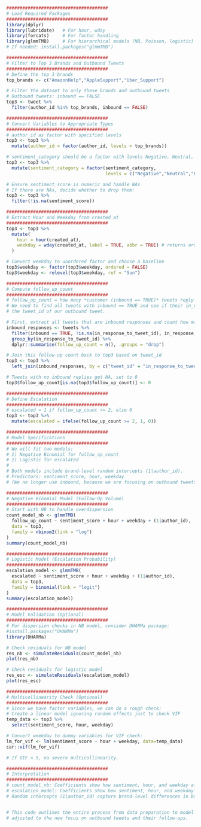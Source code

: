 ```r
######################################
# Load Required Packages
######################################
library(dplyr)
library(lubridate)   # For hour, wday
library(forcats)     # For factor handling
library(glmmTMB)     # For hierarchical models (NB, Poisson, logistic)
# If needed: install.packages("glmmTMB")
```

```r
######################################
# Filter to Top 3 Brands and Outbound Tweets
######################################
# Define the top 3 brands
top_brands <- c("AmazonHelp","AppleSupport","Uber_Support")

# Filter the dataset to only these brands and outbound tweets
# Outbound tweets: inbound == FALSE
top3 <- tweet %>%
  filter(author_id %in% top_brands, inbound == FALSE)
```

```r
######################################
# Convert Variables to Appropriate Types
######################################
# author_id as factor with specified levels
top3 <- top3 %>%
  mutate(author_id = factor(author_id, levels = top_brands))

# sentiment_category should be a factor with levels Negative, Neutral, Positive
top3 <- top3 %>%
  mutate(sentiment_category = factor(sentiment_category,
                                     levels = c("Negative","Neutral","Positive")))

# Ensure sentiment_score is numeric and handle NAs
# If there are NAs, decide whether to drop them:
top3 <- top3 %>%
  filter(!is.na(sentiment_score))
```

```r
######################################
# Extract Hour and Weekday from created_at
######################################
top3 <- top3 %>%
  mutate(
    hour = hour(created_at),
    weekday = wday(created_at, label = TRUE, abbr = TRUE) # returns ordered factor by default
  )

# Convert weekday to unordered factor and choose a baseline
top3$weekday <- factor(top3$weekday, ordered = FALSE)
top3$weekday <- relevel(top3$weekday, ref = "Sun")
```

```r
######################################
# Compute follow_up_count
######################################
# follow_up_count = how many *customer (inbound == TRUE)* tweets reply to this company (inbound == FALSE) tweet
# We need to find all tweets with inbound == TRUE and see if their in_response_to_tweet_id matches
# the tweet_id of our outbound tweet.

# First, extract all tweets that are inbound responses and count how many times they reference each tweet_id
inbound_responses <- tweets %>%
  filter(inbound == TRUE, !is.na(in_response_to_tweet_id), in_response_to_tweet_id != 0) %>%
  group_by(in_response_to_tweet_id) %>%
  dplyr::summarise(follow_up_count = n(), .groups = "drop")

# Join this follow-up count back to top3 based on tweet_id
top3 <- top3 %>%
  left_join(inbound_responses, by = c("tweet_id" = "in_response_to_tweet_id"))

# Tweets with no inbound replies get NA, set to 0
top3$follow_up_count[is.na(top3$follow_up_count)] <- 0
```

```r
######################################
# Define Escalation
######################################
# escalated = 1 if follow_up_count >= 2, else 0
top3 <- top3 %>%
  mutate(escalated = ifelse(follow_up_count >= 2, 1, 0))

######################################
# Model Specifications
######################################
# We will fit two models:
# 1) Negative Binomial for follow_up_count
# 2) Logistic for escalated
#
# Both models include brand-level random intercepts (1|author_id).
# Predictors: sentiment_score, hour, weekday
# (We no longer use inbound, because we are focusing on outbound tweets only.)
```

```r
######################################
# Negative Binomial Model (Follow-Up Volume)
######################################
# Start with NB to handle overdispersion
count_model_nb <- glmmTMB(
  follow_up_count ~ sentiment_score + hour + weekday + (1|author_id),
  data = top3,
  family = nbinom2(link = "log")
)
summary(count_model_nb)
```

```r
######################################
# Logistic Model (Escalation Probability)
######################################
escalation_model <- glmmTMB(
  escalated ~ sentiment_score + hour + weekday + (1|author_id),
  data = top3,
  family = binomial(link = "logit")
)
summary(escalation_model)
```

```r
######################################
# Model Validation (Optional)
######################################
# For dispersion checks in NB model, consider DHARMa package:
#install.packages("DHARMa")
library(DHARMa)

# Check residuals for NB model
res_nb <- simulateResiduals(count_model_nb)
plot(res_nb)

# Check residuals for logistic model
res_esc <- simulateResiduals(escalation_model)
plot(res_esc)
```

```r
######################################
# Multicollinearity Check (Optional)
######################################
# Since we have factor variables, we can do a rough check:
# Create a linear model ignoring random effects just to check VIF
temp_data <- top3 %>%
  select(sentiment_score, hour, weekday)

# Convert weekday to dummy variables for VIF check:
lm_for_vif <- lm(sentiment_score ~ hour + weekday, data=temp_data)
car::vif(lm_for_vif)

# If VIF < 5, no severe multicollinearity.

######################################
# Interpretation
######################################
# count_model_nb: Coefficients show how sentiment, hour, and weekday affect follow_up_count.
# escalation_model: Coefficients show how sentiment, hour, and weekday affect escalation probability.
# Random intercepts (1|author_id) capture brand-level differences in baseline engagement.


# This code outlines the entire process from data preparation to model fitting,
# adjusted to the new focus on outbound tweets and their follow-ups.

```